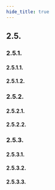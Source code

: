 ```yaml
---
hide_title: true
---
```


## 2.5. 

### 2.5.1. 

#### 2.5.1.1. 

#### 2.5.1.2. 

### 2.5.2. 

#### 2.5.2.1. 

#### 2.5.2.2. 

### 2.5.3. 

#### 2.5.3.1. 

#### 2.5.3.2. 

#### 2.5.3.3. 

